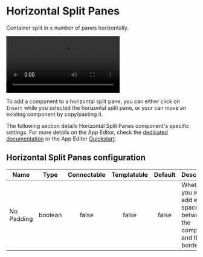 

# Horizontal Split Panes

Container split in x number of panes horizontally.

<video
    className="border-2 rounded-xl object-cover w-full h-full dark:border-gray-800"
    autoPlay
    controls
    src="/videos/horizontal_split.mp4"
    alt="horizontal split panes"
/>
<br/>

To add a component to a horizontal split pane, you can either click on `Insert` while you selected the horizontal split pane, or your can move an existing component by copy/pasting it.

The following section details Horizontal Split Panes component's specific settings. For more details on the App Editor, check the [dedicated documentation](../0_app_editor/index.mdx) or the App Editor [Quickstart](../../getting_started/7_apps_quickstart/index.mdx):

<div class="grid grid-cols-2 gap-6 mb-4">
    <DocCard
        color="orange"
        title="App Editor Documentation"
        description="The app editor is a low-code builder to create apps with components, create interactions with runnables (scripts & flows), and configure the app settings."
        href="/docs/apps/app_editor"
    />
    <DocCard
        color="orange"
        title="Apps Quickstart"
        description="Learn how to build your first app in a matter of minutes."
        href="/docs/getting_started/apps_quickstart"
    />
</div>

## Horizontal Split Panes configuration

| Name       |  Type   | Connectable | Templatable | Default | Description                                                               |
| ---------- | :-----: | :---------: | :---------: | :-----: | ------------------------------------------------------------------------- |
| No Padding | boolean |    false    |    false    |  false  | Whether you want to add extra space between the component and the border. |
